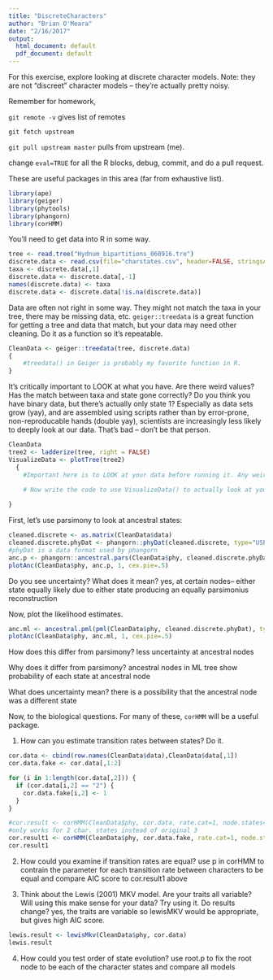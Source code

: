 ```yaml
---
title: "DiscreteCharacters"
author: "Brian O'Meara"
date: "2/16/2017"
output:
  html_document: default
  pdf_document: default
---
```


For this exercise, explore looking at discrete character models. Note: they are not "discreet" character models -- they're actually pretty noisy.

Remember for homework, 

`git remote -v` gives list of remotes

`git fetch upstream`

`git pull upstream master` pulls from upstream (me).

change `eval=TRUE` for all the R blocks, debug, commit, and do a pull request.

These are useful packages in this area (far from exhaustive list).

```r
library(ape)
library(geiger)
library(phytools)
library(phangorn)
library(corHMM)
```

You'll need to get data into R in some way. 

```r
tree <- read.tree("Hydnum_bipartitions_060916.tre")
discrete.data <- read.csv(file="charstates.csv", header=FALSE, stringsAsFactors=FALSE) #death to factors.
taxa <- discrete.data[,1]
discrete.data <- discrete.data[,-1]
names(discrete.data) <- taxa
discrete.data <- discrete.data[!is.na(discrete.data)]
```

Data are often not right in some way. They might not match the taxa in your tree, there may be missing data, etc. `geiger::treedata` is a great function for getting a tree and data that match, but your data may need other cleaning. Do it as a function so it's repeatable.

```r
CleanData <- geiger::treedata(tree, discrete.data) 
{
	#treedata() in Geiger is probably my favorite function in R.
}

```

It's critically important to LOOK at what you have. Are there weird values? Has the match between taxa and state gone correctly? Do you think you have binary data, but there's actually only state 1? Especially as data sets grow (yay), and are assembled using scripts rather than by error-prone, non-reproducable hands (double yay), scientists are increasingly less likely to deeply look at our data. That's bad -- don't be that person.

```r
CleanData
tree2 <- ladderize(tree, right = FALSE)
VisualizeData <- plotTree(tree2) 
  {
	#Important here is to LOOK at your data before running it. Any weird values? Does it all make sense? What about your tree? Polytomies?
    
    # Now write the code to use VisualizeData() to actually look at your data

}
```

First, let's use parsimony to look at ancestral states:

```r
cleaned.discrete <- as.matrix(CleanData$data)
cleaned.discrete.phyDat <- phangorn::phyDat(cleaned.discrete, type="USER", levels=c("0","1","2")) 
#phyDat is a data format used by phangorn
anc.p <- phangorn::ancestral.pars(CleanData$phy, cleaned.discrete.phyDat)
plotAnc(CleanData$phy, anc.p, 1, cex.pie=.5)
```

Do you see uncertainty? What does it mean?
yes, at certain nodes-- either state equally likely due to either state producing an equally parsimonius reconstruction

Now, plot the likelihood estimates. 

```r
anc.ml <- ancestral.pml(pml(CleanData$phy, cleaned.discrete.phyDat), type="ml")
plotAnc(CleanData$phy, anc.ml, 1, cex.pie=.5)
```

How does this differ from parsimony? 
less uncertainty at ancestral nodes

Why does it differ from parsimony?
ancestral nodes in ML tree show probability of each state at ancestral node

What does uncertainty mean?
there is a possibility that the ancestral node was a different state

Now, to the biological questions. For many of these, `corHMM` will be a useful package.

1. How can you estimate transition rates between states? Do it.
```r
cor.data <- cbind(row.names(CleanData$data),CleanData$data[,1])
cor.data.fake <- cor.data[,1:2]

for (i in 1:length(cor.data[,2])) {
  if (cor.data[i,2] == "2") {
    cor.data.fake[i,2] <- 1
  }
}

#cor.result <- corHMM(CleanData$phy, cor.data, rate.cat=1, node.states=c("joint"))
#only works for 2 char. states instead of original 3
cor.result1 <- corHMM(CleanData$phy, cor.data.fake, rate.cat=1, node.states=c("joint"))
cor.result1
```

2. How could you examine if transition rates are equal?
use p in corHMM to contrain the parameter for each transition rate between characters to be equal and compare AIC score to cor.result1 above

3. Think about the Lewis (2001) MKV model. Are your traits all variable? Will using this make sense for your data? Try using it. Do results change?
yes, the traits are variable so lewisMKV would be appropriate, but gives high AIC score. 
```r
lewis.result <- lewisMkv(CleanData$phy, cor.data)
lewis.result
```

4. How could you test order of state evolution?
use root.p to fix the root node to be each of the character states and compare all models